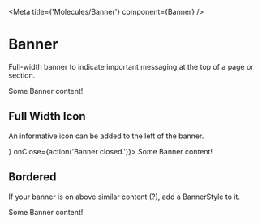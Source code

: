 

<Meta title={'Molecules/Banner'} component={Banner} />

# Banner

<StoryStatus status="volatile" />

Full-width banner to indicate important messaging at the top of a page or section.

<Canvas>
  <Story name="Banner">
    <Banner onClose={action('Banner closed.')}>Some Banner content!</Banner>
  </Story>
</Canvas>

<Props of={Banner} />

## Full Width Icon

An informative icon can be added to the left of the banner.

<Canvas>
  <Story name="Icon Banner">
    <Banner icon={<AlertIcon />} onClose={action('Banner closed.')}>
      Some Banner content!
    </Banner>
  </Story>
</Canvas>

## Bordered

If your banner is on above similar content (?), add a BannerStyle to it.

<Canvas>
  <Story name="Bordered">
    <Banner
      displayStyle={BannerStyle.BorderBottom}
      onClose={action('Banner closed.')}
    >
      Some Banner content!
    </Banner>
  </Story>
</Canvas>
